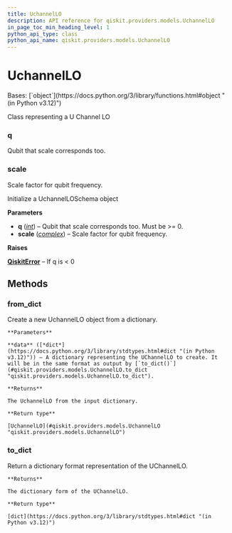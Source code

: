 ```yaml
---
title: UchannelLO
description: API reference for qiskit.providers.models.UchannelLO
in_page_toc_min_heading_level: 1
python_api_type: class
python_api_name: qiskit.providers.models.UchannelLO
---
```


# UchannelLO

<Class id="qiskit.providers.models.UchannelLO" isDedicatedPage={true} github="https://github.com/qiskit/qiskit/tree/stable/0.45/qiskit/providers/models/backendconfiguration.py" signature="qiskit.providers.models.UchannelLO(q, scale)">
  Bases: [`object`](https://docs.python.org/3/library/functions.html#object "(in Python v3.12)")

  Class representing a U Channel LO

  ### q

  <Attribute id="qiskit.providers.models.UchannelLO.q">
    Qubit that scale corresponds too.
  </Attribute>

  ### scale

  <Attribute id="qiskit.providers.models.UchannelLO.scale">
    Scale factor for qubit frequency.
  </Attribute>

  Initialize a UchannelLOSchema object

  **Parameters**

  *   **q** ([*int*](https://docs.python.org/3/library/functions.html#int "(in Python v3.12)")) – Qubit that scale corresponds too. Must be >= 0.
  *   **scale** ([*complex*](https://docs.python.org/3/library/functions.html#complex "(in Python v3.12)")) – Scale factor for qubit frequency.

  **Raises**

  [**QiskitError**](exceptions#qiskit.exceptions.QiskitError "qiskit.exceptions.QiskitError") – If q is \< 0

  ## Methods

  ### from\_dict

  <Function id="qiskit.providers.models.UchannelLO.from_dict" signature="classmethod from_dict(data)">
    Create a new UchannelLO object from a dictionary.

    **Parameters**

    **data** ([*dict*](https://docs.python.org/3/library/stdtypes.html#dict "(in Python v3.12)")) – A dictionary representing the UChannelLO to create. It will be in the same format as output by [`to_dict()`](#qiskit.providers.models.UchannelLO.to_dict "qiskit.providers.models.UchannelLO.to_dict").

    **Returns**

    The UchannelLO from the input dictionary.

    **Return type**

    [UchannelLO](#qiskit.providers.models.UchannelLO "qiskit.providers.models.UchannelLO")
  </Function>

  ### to\_dict

  <Function id="qiskit.providers.models.UchannelLO.to_dict" signature="to_dict()">
    Return a dictionary format representation of the UChannelLO.

    **Returns**

    The dictionary form of the UChannelLO.

    **Return type**

    [dict](https://docs.python.org/3/library/stdtypes.html#dict "(in Python v3.12)")
  </Function>
</Class>

